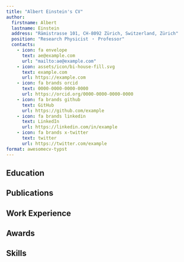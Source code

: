 ```yaml
---
title: "Albert Einstein's CV"
author:
  firstname: Albert
  lastname: Einstein
  address: "Rämistrasse 101, CH-8092 Zürich, Switzerland, Zürich"
  position: "Research Physicist ・ Professor"
  contacts:
    - icon: fa envelope
      text: ae@example.com
      url: "mailto:ae@example.com"
    - icon: assets/icon/bi-house-fill.svg
      text: example.com
      url: https://example.com
    - icon: fa brands orcid
      text: 0000-0000-0000-0000
      url: https://orcid.org/0000-0000-0000-0000
    - icon: fa brands github
      text: GitHub
      url: https://github.com/example
    - icon: fa brands linkedin
      text: LinkedIn
      url: https://linkedin.com/in/example
    - icon: fa brands x-twitter
      text: twitter
      url: https://twitter.com/example
format: awesomecv-typst
---
```



## Education

```{=typst}
#resume-entry(
  title: "Ph.D. in Physics",
  location: "Zürich, Switzerland",
  date: "1905",
  description: "University of Zürich",
)
#resume-entry(
  title: "Master of Science",
  location: "Zürich, Switzerland",
  date: "1896 - 1900",
  description: "ETH",
)
```

## Publications

```{=typst}
#resume-entry(
  title: "On the Electrodynamics of Moving Bodies",
  location: " Annalen der Physik",
  date: "September 1905"
)
#resume-entry(
  title: "On the motion of small particles suspended in liquids at rest required by the molecular-kinetic theory of heat",
  location: " Annalen der Physik",
  date: "July 1905"
)
```


## Work Experience

```{=typst}
#resume-entry(
  title: "Associate Professor",
  location: "Zürich, Switzerland",
  date: "1909 - 1911",
  description: "University of Zürich"
)

#resume-entry(
  title: "Junior Professor",
  location: "Bern, Switzerland",
  date: "1908 - 1909",
  description: "University of Bern"
)

#resume-entry(
  title: "Technical Assistant",
  location: "Bern, Switzerland",
  date: "1902 - 1908",
  description: "Federal Patent Office"
)
```


## Awards

```{=typst}
#resume-entry(
  title: "Nobel Prize in Physics",
  location: "Stockholm, Sweden",
  date: "1921",
  description: "For his services to Theoretical Physics, and especially for his discovery of the law of the photoelectric effect"
)
```


## Skills

```{=typst}
#resume-entry(
  title: "Languages",
  description: "German (Native), English (Fluent), French (Intermediate)"
)

#resume-entry(
  title: "Programming Languages",
  description: "Python, C++, Fortran"
)

#resume-entry(
  title: "Markup Languages",
  description: "Typst, Quarto, LaTeX"
)
```